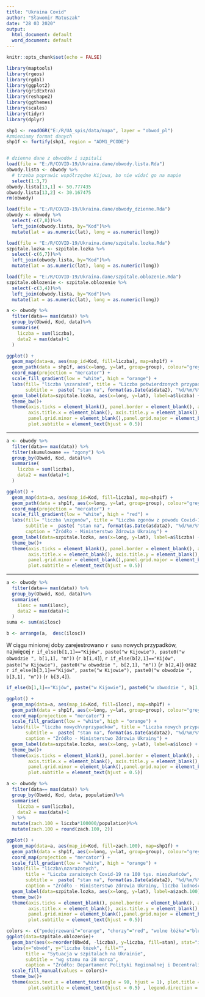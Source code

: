 ```yaml
---
title: "Ukraina Covid"
author: "Sławomir Matuszak"
date: "28 03 2020"
output:
  html_document: default
  word_document: default
---
```


```r
knitr::opts_chunk$set(echo = FALSE)
```
```r
library(maptools)
library(rgeos)
library(rgdal)
library(ggplot2)
library(gridExtra)
library(reshape2)
library(ggthemes)
library(scales)
library(tidyr)
library(dplyr)
```
```r
shp1 <- readOGR("E:/R/UA_spis/data/mapa", layer = "obwod_pl")
#zmieniamy format danych
shp1f <- fortify(shp1, region = "ADM1_PCODE")


# dzienne dane z obwodów i szpitali
load(file = "E:/R/COVID-19/Ukraina.dane/obwody.lista.Rda")
obwody.lista <- obwody %>%
  # trzeba poprawic współrzędne Kijowa, bo nie widać go na mapie
  select(1:3,7)
obwody.lista[13,1] <- 50.777435
obwody.lista[13,2] <- 30.167475
rm(obwody)

load(file = "E:/R/COVID-19/Ukraina.dane/obwody_dzienne.Rda")
obwody <- obwody %>%
  select(-c(7,8))%>%
  left_join(obwody.lista, by="Kod")%>%
  mutate(lat = as.numeric(lat), long = as.numeric(long))

load(file = "E:/R/COVID-19/Ukraina.dane/szpitale.lozka.Rda")
szpitale.lozka <- szpitale.lozka %>% 
  select(-c(6,7))%>%
  left_join(obwody.lista, by="Kod")%>%
  mutate(lat = as.numeric(lat), long = as.numeric(long))

load(file = "E:/R/COVID-19/Ukraina.dane/szpitale.oblozenie.Rda")
szpitale.oblozenie <- szpitale.oblozenie %>%
  select(-c(3,4))%>%
  left_join(obwody.lista, by="Kod")%>%
  mutate(lat = as.numeric(lat), long = as.numeric(long))

```

```r
a <- obwody %>%
  filter(data== max(data)) %>%
  group_by(Obwód, Kod, data)%>%
  summarise(
    liczba = sum(liczba),
    data2 = max(data)+1
  )

ggplot() + 
  geom_map(data=a, aes(map_id=Kod, fill=liczba), map=shp1f) + 
  geom_path(data = shp1f, aes(x=long, y=lat, group=group), colour="grey", size=0.001) + 
  coord_map(projection = "mercator") + 
  scale_fill_gradient(low = "white", high = "orange") +
  labs(fill= "liczba \nzarażeń", title = "Liczba potwierdzonych przypadków Covid-19",
       subtitle =  paste( "stan na", format(as.Date(a$data2), "%d/%m/%Y"))) +
  geom_label(data=szpitale.lozka, aes(x=long, y=lat), label=a$liczba) +
  theme_bw()+
  theme(axis.ticks = element_blank(), panel.border = element_blank(), axis.text.x = element_blank(), axis.text.y = element_blank(),
        axis.title.x = element_blank(), axis.title.y = element_blank(), legend.position = c(0.1, 0.2),
        panel.grid.minor = element_blank(),panel.grid.major = element_blank(), plot.title = element_text(hjust = 0.5),
        plot.subtitle = element_text(hjust = 0.5))

```


***


```r
a <- obwody %>%
  filter(data== max(data)) %>%
  filter(skumulowane == "zgony") %>%
  group_by(Obwód, Kod, data)%>%
  summarise(
    liczba = sum(liczba),
    data2 = max(data)+1
  )

ggplot() + 
  geom_map(data=a, aes(map_id=Kod, fill=liczba), map=shp1f) + 
  geom_path(data = shp1f, aes(x=long, y=lat, group=group), colour="grey", size=0.001) + 
  coord_map(projection = "mercator") + 
  scale_fill_gradient(low = "white", high = "red") +
  labs(fill= "liczba \nzgonów", title = "Liczba zgonów z powodu Covid-19",
       subtitle =  paste( "stan na", format(as.Date(a$data2), "%d/%m/%Y")),
       caption = "Źródło - Ministerstwo Zdrowia Ukrainy") +
  geom_label(data=szpitale.lozka, aes(x=long, y=lat), label=a$liczba) +
  theme_bw()+
  theme(axis.ticks = element_blank(), panel.border = element_blank(), axis.text.x = element_blank(), axis.text.y = element_blank(),
        axis.title.x = element_blank(), axis.title.y = element_blank(), legend.position = c(0.1, 0.2),
        panel.grid.minor = element_blank(),panel.grid.major = element_blank(), plot.title = element_text(hjust = 0.5),
        plot.subtitle = element_text(hjust = 0.5))

```


***


```r
a <- obwody %>%
  filter(data== max(data)) %>%
  group_by(Obwód, Kod, data)%>%
  summarise(
    ilosc = sum(ilosc),
    data2 = max(data)+1
  )
suma <- sum(a$ilosc)

b <- arrange(a,  desc(ilosc))
```

W ciągu minionej doby zarejestrowano `r suma` nowych przypadków, najwięcej `r if_else(b[1,1]=="Kijów", paste("w Kijowie"), paste0("w obwodzie ", b[1,1], "m"))` (`r b[1,4]`), `r if_else(b[2,1]=="Kijów", paste("w Kijowie"), paste0("w obwodzie ", b[2,1], "m"))` (`r b[2,4]`) oraz `r if_else(b[3,1]=="Kijów", paste("w Kijowie"), paste0("w obwodzie ", b[3,1], "m"))` (`r b[3,4]`). 

```r
if_else(b[1,1]=="Kijów", paste("w Kijowie"), paste0("w obwodzie ", b[1,1], "m"))
```


```r

ggplot() + 
  geom_map(data=a, aes(map_id=Kod, fill=ilosc), map=shp1f) + 
  geom_path(data = shp1f, aes(x=long, y=lat, group=group), colour="grey", size=0.001) + 
  coord_map(projection = "mercator") + 
  scale_fill_gradient(low = "white", high = "orange") +
  labs(fill= "liczba nowych\nprzypadków", title = "Liczba nowych przypadków Covid-19 w ciągu ostatniej doby",
       subtitle =  paste( "stan na", format(as.Date(a$data2), "%d/%m/%Y")),
       caption = "Źródło - Ministerstwo Zdrowia Ukrainy") +
  geom_label(data=szpitale.lozka, aes(x=long, y=lat), label=a$ilosc) +
  theme_bw()+
  theme(axis.ticks = element_blank(), panel.border = element_blank(), axis.text.x = element_blank(), axis.text.y = element_blank(),
        axis.title.x = element_blank(), axis.title.y = element_blank(), legend.position = c(0.1, 0.2),
        panel.grid.minor = element_blank(),panel.grid.major = element_blank(), plot.title = element_text(hjust = 0.5),
        plot.subtitle = element_text(hjust = 0.5))

```

```r
a <- obwody %>%
  filter(data== max(data)) %>%
  group_by(Obwód, Kod, data, population)%>%
  summarise(
    liczba = sum(liczba),
    data2 = max(data)+1
  ) %>%
  mutate(zach.100 = liczba*100000/population)%>%
  mutate(zach.100 = round(zach.100, 2))

ggplot() + 
  geom_map(data=a, aes(map_id=Kod, fill=zach.100), map=shp1f) + 
  geom_path(data = shp1f, aes(x=long, y=lat, group=group), colour="grey", size=0.001) + 
  coord_map(projection = "mercator") + 
  scale_fill_gradient(low = "white", high = "orange") +
  labs(fill= "liczba\nzarażonych", 
       title = "Liczba zarażonych Covid-19 na 100 tys. mieszkańców",
       subtitle =  paste( "stan na", format(as.Date(a$data2), "%d/%m/%Y")),
       caption = "Źródło - Ministerstwo Zdrowia Ukrainy, liczba ludności wg tzw. spisu Dubileta") +
  geom_label(data=szpitale.lozka, aes(x=long, y=lat), label=a$zach.100) +
  theme_bw()+
  theme(axis.ticks = element_blank(), panel.border = element_blank(), axis.text.x = element_blank(), axis.text.y = element_blank(),
        axis.title.x = element_blank(), axis.title.y = element_blank(), legend.position = c(0.1, 0.2),
        panel.grid.minor = element_blank(),panel.grid.major = element_blank(), plot.title = element_text(hjust = 0.5),
        plot.subtitle = element_text(hjust = 0.5))
```


```r
colors <- c("podejrzewani"="orange", "chorzy"="red", "wolne łóżka"="blue")
ggplot(data=szpitale.oblozenie)+
  geom_bar(aes(x=reorder(Obwód, -liczba), y=liczba, fill=stan), stat="identity")+
  labs(x="obwód", y="liczba łóżek", fill="",
       title = "Sytuacja w szpitalach na Ukrainie",
       subtitle = "wg stanu na 28 marca",
       caption = "Źródło: Departament Polityki Regionalnej i Decentralizacji Biura Prezydenta Ukrainy.")+
  scale_fill_manual(values = colors)+
  theme_bw()+
  theme(axis.text.x = element_text(angle = 90, hjust = 1), plot.title = element_text(hjust = 0.5), 
        plot.subtitle = element_text(hjust = 0.5) , legend.direction = "horizontal", legend.position=c(0.76,0.9), plot.caption = element_text(hjust = 0, size = 8))

```

